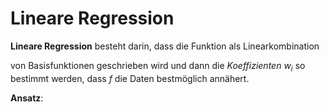 # Lineare Regression {#sec-lineare-regression}
<!--
Auch bekannt als

 * *lineare Ausgleichsrechnung* oder
 * *Methode der kleinsten Quadrate*.

Ein wesentlicher Aspekt von *Data Science* ist die Analyse oder das
Verstehen von Daten. Allgemein gesagt, es wird versucht, aus den Daten
heraus Aussagen über Trends oder Eigenschaften des Phänomens zu treffen,
mit welchem die Daten im Zusammenhang stehen.

Wir kommen nochmal auf das Beispiel aus der Einf&uuml;hrungswoche zur&uuml;ck, werfen eine bereits gesch&auml;rften Blick darauf und gehen das mit verbesserten mathematischen Methoden an.

Gegeben seien die Fallzahlen aus der CoVID Pandemie 2020 f&uuml;r Bayern f&uuml;r den Oktober 2020.

::: footnotesize
::: {#tab:covid-cases}
  Tag        1      2      3      4      5      6      7      8      9      10     11
  ---------- ------ ------ ------ ------ ------ ------ ------ ------ ------ ------ ------
  Fälle      352    347    308    151    360    498    664    686    740    418    320

  : Anzahl der SARS-CoV-2 Neuinfektionen in Bayern im Oktober 2020.
:::

  Tag        12     13     14      15      16     17     18     19      20      21
  ---------- ------ ------ ------- ------- ------ ------ ------ ------- ------- -------
  Fälle      681    691    1154    1284    127    984    573    1078    1462    2239

  Tag        22      23      24      25      26      27      28      29      30      31
  ---------- ------- ------- ------- ------- ------- ------- ------- ------- ------- -------
  Fälle      2236    2119    1663    1413    2283    2717    3113    2972    3136    2615
                                                                                     
:::

![Fallzahlen von Sars-CoV-2 in Bayern im Oktober
2020](bilder/02-cases.png){#fig:cases width=".8\\textwidth"}

Wieder stellen wir uns die Frage ob wir **in den Daten einen funktionalen
Zusammenhang** feststellen können. Also ob wir die Datenpaare

> (Tag $x$, Infektionen am Tag $x$)

die wir als 

> ($x_i$, $y_i$)


über eine Funktion $f$ und die Paare

> ($x$, $f(x)$)

beschreiben (im Sinne von gut darstellen oder approximieren) können.

## Rauschen und Fitting

Beim obigen Beispiel (und ganz generell bei Daten) ist davon auszugehen, dass die Daten **verrauscht** sind, also einem Trend folgen oder in einem funktionalen Zusammenhang stehen aber zuf&auml;llige Abweichungen oder Fehler enthalten.

Unter diesem Gesichtspunkt ist eine Funktion, die 

> $f(x_i)=y_i$

erzwingt nicht zielführend. (Wir wollen Trends und gr&ouml;&szlig;ere Zusammenhänge erkennen und nicht kleine Fehler nachzeichnen.) Das zu strenge Anpassen an m&ouml;glicherweise verrauschte Daten wird **overfitting** genannt.

Vielmehr werden wir nach einer Funktion $f$ suchen, die die Daten n&auml;herungsweise nachstellt: 

> $f(x_i)\approx y_i$

Hierbei passen jetzt allerdings auch Funktionen, die vielleicht einfach zu handhaben sind aber die Daten kaum noch repr&auml;sentieren. Jan spricht von **underfitting**.

Eine gute Approximation besteht im Kompromiss von *nah an den Daten* aber mit wenig *overfitting*.

## Ans&auml;tze f&uuml;r lineare Regression

Um eine solche Funktion $f$ zu finden, trifft Jan als erstes ein paar
Modellannahmen. Modellannahmen legen fest, wie das $f$ im Allgemeinen
aussehen soll und versuchen dabei

1.  die Bestimmung von $f$ zu ermöglichen

2.  zu garantieren, dass $f$ auch die gewollten Aussagen liefert

3.  und sicherzustellen, dass $f$ zum Problem passt.

Jan bemerke, dass die ersten beiden Annahmen im Spannungsverhältnis zur
dritten stehen.
-->

**Lineare Regression** besteht darin, dass die Funktion als Linearkombination

\begin{equation*}
f_w(x) = \sum_{j=1}^n w_j b_j(x)
\end{equation*}

von Basisfunktionen geschrieben wird und dann die *Koeffizienten* $w_i$ so bestimmt werden, dass $f$ die Daten bestmöglich ann&auml;hert. 

<!--
> Jan bemerke, dass *bestmöglich* wieder *overfitting* bedeuten kann aber auch, bei schlechter Wahl der Basis, wenig aussagekr&auml;ftig sein kann. Der gute Kompromiss liegt also jetzt in der Wahl der passenden Basisfunktionen und deren Anzahl. (Mehr Basisfunktionen bedeutet m&ouml;glicherweise bessere Approximation aber auch die Gefahr von *overfitting*.)

Typische Wahlen f&uuml;r die Basis $\{b_1, b_2, \dotsc, b_n\}$ sind

 * Polynome: $\{1, x, x^2, \dotsc, x^{n-1}\}$ -- f&uuml;r $n=2$ ist der Ansatz *eine Gerade*
 * Trigonometrische Funktionen: $\{1, \cos(x), \sin(x), \cos(2x), \sin(2x), \dotsc\}$
 * Splines -- Polynome, die abschnittsweise definiert werden
 * Wavelets -- Verallgemeinerungen von trigonometrischen Funktionen

## Fehlerfunktional und Minimierung {#sec-linreg-minimierung}

Wir setzen nun also an
\begin{equation*}
f_w(x) = \sum_{j=1}^nw_j b_j (x)
\end{equation*}
und wollen damit $y_i \approx f_w(x_i)$ *bestmöglich* erreichen (indem wir die Koeffizienten $(w_1, \dotsc, w_n)$ *optimal* w&auml;hlen. Bestmöglich und optimal spezifizieren wir &uuml;ber den Mittelwert der quadratischen Abweichungen in der Approximation &uuml;ber alle Datenpunkte
\begin{equation*}
\frac{1}{N}\sum_{i=1}^N (y_i - f_w(x_i))^2
\end{equation*}

Ein paar Bemerkungen

 * jetzt m&uuml;ssen wir die $w_i$'s bestimmen so dass dieser Fehlerterm minimal wird
 * das optimale $w$ ist unabh&auml;ngig von einer Skalierung des Fehlerterms
 * des wegen schreiben wir gerne einfach $\frac 12 \sum_{i=1}^N (y_i - f_w(x_i))^2$ als das Zielfunktional, das es zu minimieren gilt.


Wie finden wir jetzt die $w_i$'s? Zun&auml;chst gilt, dass 
-->
**Ansatz**:
\begin{equation*}
f_w(x_i) = \sum_{i=j}^n w_j b_j(x_i) = 
\begin{bmatrix}
b_1(x_i) & b_2(x_i) & \dots & b_n(x_i)
\end{bmatrix}
\begin{bmatrix}
w_1 \\ w_2 \\ \vdots \\ w_n
\end{bmatrix}
\end{equation*}
<!--
und wenn wir alle $f_w(x_i)$, $i=1,\dotsc,N$ &uuml;bereinander in einen Vektor schreiben, dass
-->

\begin{equation*}
f_w(\mathbf x) := 
\begin{bmatrix}
f_w(x_1) \\ \vdots \\ f_w(x_N)
\end{bmatrix}
=
\begin{bmatrix}
b_1(x_1) & \dots & b_n(x_1) \\
\vdots & \ddots & \vdots \\
b_1(x_N) & \dots & b_n(x_N)
\end{bmatrix}
\begin{bmatrix}
w_1 \\ \vdots \\ w_n
\end{bmatrix}
=: \Phi(\mathbf x) w
\end{equation*}
<!--
Damit, mit $\mathbf y$ als den Vektor aller $y_i$'s, und mit der Definition der Vektornorm, k&ouml;nnen wir unser Minimierungsproblem schreiben als
-->
\begin{equation*}
\frac 12  \sum_{i=1}^N (y_i - f_w(x_i))^2 = \frac 12 \| \mathbf y - \Phi (\mathbf x) w\|^2 \to \min.
\end{equation*}
<!--
Wir bemerken, dass

 * das Fehlerfunktional immer gr&ouml;&szlig;er und bestenfalls gleich 0 ist
 * falls das lineare Gleichungssystem $\Phi (\mathbf x)w = \mathbf y$ eine L&ouml;sung $w$ hat, ist das auch eine L&ouml;sung unserer Minimierung
 * im typischen Falle aber ist allerdings $N\gg n$ und das System &uuml;berbestimmt ($n=N$ w&uuml;rde ein overfitting bedeuten...) sodass wir keine L&ouml;sung des linearen Gleichungssystems erwarten k&ouml;nnen.
 * Das Minimierungsproblems selbst hat allerdings immer eine L&ouml;sung. 

## Berechnung der Bestl&ouml;sung

Wir suchen also ein Minimum der Funktion (mit $\Phi$, $\mathbf x$, $\mathbf y$ gegeben)
\begin{equation*}
\begin{split}
w \mapsto \frac 12 \|\mathbf y - \Phi(\mathbf x)w \|^2 &= \frac 12 (\mathbf y - \Phi(\mathbf x)w)^T(\mathbf y - \Phi(\mathbf x)w)  \\ 
&= \frac 12 [\mathbf y^T\mathbf y - \mathbf y^T \Phi(\mathbf x)w - w^T \Phi(\mathbf x)^T\mathbf y  + w^T \Phi(\mathbf x)^T\Phi(\mathbf x)w] \\
&= \frac 12 [\mathbf y^T\mathbf y -2 w^T \Phi(\mathbf x)^T\mathbf y  + w^T \Phi(\mathbf x)^T\Phi(\mathbf x)w] 
\end{split}
\end{equation*}
wobei wir die Definition der Norm $\|v\|^2 = v^Tv$ und die Eigenschaft, dass f&uuml;r die skalare Gr&ouml;&szlig;e $w^T \Phi(\mathbf x)^T\mathbf y = [w^T \Phi(\mathbf x)^T\mathbf y]^T = \mathbf y^T \Phi(\mathbf x)w$ gilt, ausgenutzt haben.

W&auml;ren $w$ und $\mathbf y$ keine Vektoren sondern einfach reelle Zahlen, w&auml;re das hier eine Parabelgleichung $aw^2 + bw + c$ mit $a>0$, die immer eine Minimalstelle hat.

Tats&auml;chlich gilt hier alles ganz analog. Insbesondere ist $\Phi(\mathbf x)^T\Phi(\mathbf x)$ in der Regel "gr&ouml;&szlig;er 0" (was hei&szlig;t das wohl bei quadratischen Matrizen?). Und mittels "Nullsetzen" der ersten Ableitung k&ouml;nnen wir das Minimum bestimmen. In diesem Fall ist die erste Ableitung (nach $w$)
-->

\begin{equation*}
\nabla_w (\frac 12 \|\mathbf y - \Phi(\mathbf x) \|^2) = \Phi(\mathbf x)^T\Phi(\mathbf x)w - \Phi(\mathbf x)^T\mathbf y,
\end{equation*}
<!--
(den *Gradienten* $\nabla_w$ als Ableitung von Funktionen mit mehreren Ver&auml;nderlichen werden wir noch genauer behandeln)
was uns als L&ouml;sung, die L&ouml;sung des linearen Gleichungssystems 
\begin{equation*}
\Phi(\mathbf x)^T\Phi(\mathbf x)w = \Phi(\mathbf x)^T\mathbf y
\end{equation*}
definiert. 

Letzte Frage: Wann hat dieses Gleichungssystems eine eindeutige L&ouml;sung? Mit $N>n$ (also $\Phi(\mathbf x)$ hat mehr Zeilen als Spalten) gelten die &Auml;quivalenzen:

* $\Phi(\mathbf x)^T\Phi(\mathbf x)w = \Phi(\mathbf x)^T\mathbf y$ hat eine eindeutige L&ouml;sung
* die Matrix $\Phi(\mathbf x)^T\Phi(\mathbf x)$ ist regul&auml;r
* die Spalten von $\Phi(\mathbf x)$ sind linear unabh&auml;ngig
* die Vektoren $b_i(\mathbf x)$ sind linear unabh&auml;ngig.

Praktischerweise tritt genau diese Situation im Allgemeinen ein. 

 * $N>n$ (mehr Datenpunkte als Parameter)
 * $b_i$'s werden als *linear unabh&auml;ngig* (im Sinne ihres Funktionenraums) gewählt, was die lineare unabh&auml;ngigket der $b_i(\mathbf x)$ impliziert.

## Beispiel

Unsere Covid-Zahlen "mit einer Geraden angen&auml;hert":

 * $f_w(x) = w_1 + w_2 x$ -- das hei&szlig;t $n=2$ und Basisfunktionen $b_1(x)\equiv 1$ und $b_2(x) = x$ 
 * $\mathbf x = (1,2,3, \dots, 31)$ -- die Tage im Februar, das hei&szlig;t $N=31$
 * $\mathbf y = (352, 347, \dots, 2615)$ -- die Fallzahlen

Wir bekommen

\begin{equation*}
\Phi(\mathbf x) = 
\begin{bmatrix}
1 & 1 \\ 1 & 2 \\ 1 & 3 \\ \vdots & \vdots \\ 1 & 31
\end{bmatrix}
\end{equation*}
(die Spalten sind linear unabh&auml;ngig) und m&uuml;ssen "nur" das 2x2 System
$$
\begin{bmatrix}
1 & 1 & 1 & \dots & 1 \\ 1 & 2 & 3 & \dots & 31
\end{bmatrix}
\begin{bmatrix}
1 & 1 \\ 1 & 2 \\ 1 & 3 \\ \vdots \\ 1 & 31
\end{bmatrix}
\begin{bmatrix}
w_1 \\ w_2
\end{bmatrix}
=
\begin{bmatrix}
1 & 1 & 1 & \dots & 1 \\ 1 & 2 & 3 & \dots & 31
\end{bmatrix} 
\begin{bmatrix}
352 \\  347 \\ 308 \\ \vdots \\ 2615
\end{bmatrix} 
$$
l&ouml;sen um die Approximation $f_w$ zu bestimmen.

Und noch als letzte Bemerkung. Egal wie die Basisfunktionen $b_i$ gewählt werden, die Parameterabh&auml;ngigkeit von $w$ ist immer linear. Deswegen der Name **lineare Ausgleichsrechnung**.
-->
